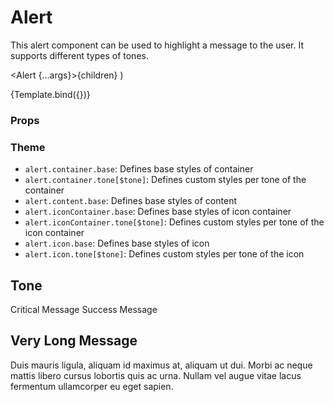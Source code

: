 
<Meta title="Components/Alert/Alert" component={Alert} />

# Alert

This alert component can be used to highlight a message to the user.
It supports different types of tones.

  <Alert {...args}>{children}</Alert>
)

<Canvas>
  <Story
    name="Default"
    args={{ children: 'Critical Message.', tone: Tone.critical }}
  >
    {Template.bind({})}
  </Story>
</Canvas>

### Props

<ArgsTable story="Default" />

### Theme

- `alert.container.base`: Defines base styles of container
- `alert.container.tone[$tone]`: Defines custom styles per tone of the container
- `alert.content.base`: Defines base styles of content
- `alert.iconContainer.base`: Defines base styles of icon container
- `alert.iconContainer.tone[$tone]`: Defines custom styles per tone of the icon container
- `alert.icon.base`: Defines base styles of icon
- `alert.icon.tone[$tone]`: Defines custom styles per tone of the icon

## Tone

<Canvas>
  <Story name="Critical">
    <Alert tone={Tone.critical}>Critical Message</Alert>
  </Story>
  <Story name="Success">
    <Alert tone={Tone.success}>Success Message</Alert>
  </Story>
</Canvas>

## Very Long Message

<Canvas>
  <Story name="Very Long Message">
    <Alert tone={Tone.critical}>
      Duis mauris ligula, aliquam id maximus at, aliquam ut dui. Morbi ac neque
      mattis libero cursus lobortis quis ac urna. Nullam vel augue vitae lacus
      fermentum ullamcorper eu eget sapien.
    </Alert>
  </Story>
</Canvas>
